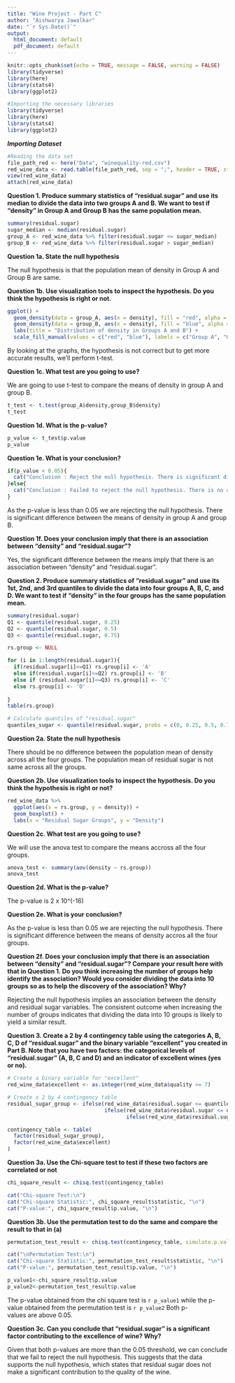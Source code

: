 ---
title: "Wine Project - Part C"
author: "Aishwarya Jawalkar"
date: "`r Sys.Date()`"
output:
  html_document: default
  pdf_document: default
---

```{r setup, include=FALSE}

knitr::opts_chunk$set(echo = TRUE, message = FALSE, warning = FALSE)
library(tidyverse)
library(here)
library(stats4)
library(ggplot2)

```

```{r}

#Importing the necessary libraries
library(tidyverse)
library(here)
library(stats4)
library(ggplot2)

```

***Importing Dataset***

```{r include=TRUE}

#Reading the data set
file_path_red <- here("Data", "winequality-red.csv")
red_wine_data <- read.table(file_path_red, sep = ";", header = TRUE, stringsAsFactors = FALSE)
view(red_wine_data)
attach(red_wine_data)

```

**Question 1. Produce summary statistics of “residual.sugar” and use its median to divide the data into two groups A and B. We want to test if “density” in Group A and Group B has the same population mean.**

```{r include=TRUE}
summary(residual.sugar)
sugar_median <- median(residual.sugar)
group_A <- red_wine_data %>% filter(residual.sugar <= sugar_median)
group_B <- red_wine_data %>% filter(residual.sugar > sugar_median)

```

**Question 1a. State the null hypothesis **

The null hypothesis is that the population mean of density in Group A and Group B are same.

**Question 1b. Use visualization tools to inspect the hypothesis. Do you think the hypothesis is right or not.**

```{r include=TRUE}
ggplot() +
  geom_density(data = group_A, aes(x = density), fill = "red", alpha = 0.5) +
  geom_density(data = group_B, aes(x = density), fill = "blue", alpha = 0.5) +
  labs(title = "Distribution of density in Groups A and B") +
  scale_fill_manual(values = c("red", "blue"), labels = c("Group A", "Group B"))

```

By looking at the graphs, the hypothesis is not correct but to get more accurate results, we'll perform t-test.

**Question 1c. What test are you going to use?**

We are going to use t-test to compare the means of density in group A and group B.

```{r include=TRUE}

t_test <- t.test(group_A$density,group_B$density)
t_test

```

**Question 1d. What is the p-value?**

```{r inlcude=TRUE}

p_value <- t_test$p.value
p_value

```

**Question 1e. What is your conclusion?**

```{r include=TRUE}

if(p_value < 0.05){
  cat("Conclusion : Reject the null hypothesis. There is significant difference between the means of density in group A and group B")
}else{
  cat("Conclusion : Failed to reject the null hypothesis. There is no difference between the means of density in group A and group B")
}

```

As the p-value is less than 0.05 we are rejecting the null hypothesis. There is significant difference between the means of density in group A and group B.

**Question 1f. Does your conclusion imply that there is an association between “density” and “residual.sugar”?**

Yes, the significant difference between the means imply that there is an association between "density" and "residual.sugar".

**Question 2. Produce summary statistics of “residual.sugar” and use its 1st, 2nd, and 3rd quantiles to divide the data into four groups A, B, C, and D. We want to test if “density” in the four groups has the same population mean.**

```{r include=TRUE}

summary(residual.sugar)
Q1 <- quantile(residual.sugar, 0.25)
Q2 <- quantile(residual.sugar, 0.5)
Q3 <- quantile(residual.sugar, 0.75)

rs.group <- NULL

for (i in 1:length(residual.sugar)){
  if(residual.sugar[i]<=Q1) rs.group[i] <- 'A'
  else if(residual.sugar[i]<=Q2) rs.group[i] <- 'B'
  else if (residual.sugar[i]<=Q3) rs.group[i] <- 'C'
  else rs.group[i] <- 'D'
  
} 
table(rs.group)

# Calculate quantiles of "residual.sugar"
quantiles_sugar <- quantile(residual.sugar, probs = c(0, 0.25, 0.5, 0.75, 1))

```

**Question 2a. State the null hypothesis**

There should be no difference between the population mean of density across all the four groups. The population mean of residual sugar is not same across all the groups.

**Question 2b. Use visualization tools to inspect the hypothesis. Do you think the hypothesis is right or not?**

```{r echo=TRUE, message=FALSE, warning=FALSE}

red_wine_data %>%
  ggplot(aes(x = rs.group, y = density)) +
  geom_boxplot() +
  labs(x = "Residual Sugar Groups", y = "Density")

```

**Question 2c. What test are you going to use?**

We will use the anova test to compare the means accross all the four groups.

```{r echo=TRUE, message=FALSE, warning=FALSE}

anova_test <- summary(aov(density ~ rs.group))
anova_test

```

**Question 2d. What is the p-value?**

The p-value is 2 x 10^(-16)

**Question 2e. What is your conclusion?**

As the p-value is less than 0.05 we are rejecting the null hypothesis. There is significant difference between the means of density accros all the four groups.

**Question 2f. Does your conclusion imply that there is an association between “density” and “residual.sugar”? Compare your result here with that in Question 1. Do you think increasing the number of groups help identify the association? Would you consider dividing the data into 10 groups so as to help the discovery of the association? Why?**

Rejecting the null hypothesis implies an association between the density and residual sugar variables. The consistent outcome when increasing the number of groups indicates that dividing the data into 10 groups is likely to yield a similar result.

**Question 3. Create a 2 by 4 contingency table using the categories A, B, C, D of “residual.sugar” and the binary variable “excellent” you created in Part B. Note that you have two factors: the categorical levels of “residual.sugar” (A, B, C and D) and an indicator of excellent wines (yes or no).**

```{r echo=TRUE, message=FALSE, warning=FALSE}

# Create a binary variable for "excellent"
red_wine_data$excellent <- as.integer(red_wine_data$quality >= 7)

# Create a 2 by 4 contingency table
residual_sugar_group <- ifelse(red_wine_data$residual.sugar <= quantiles_sugar[2], "A",
                               ifelse(red_wine_data$residual.sugar <= quantiles_sugar[3], "B",
                                      ifelse(red_wine_data$residual.sugar <= quantiles_sugar[4], "C", "D")))

contingency_table <- table(
  factor(residual_sugar_group),
  factor(red_wine_data$excellent)
)

```

**Question 3a. Use the Chi-square test to test if these two factors are correlated or not**

```{r echo=TRUE, message=FALSE, warning=FALSE}

chi_square_result <- chisq.test(contingency_table)

cat("Chi-square Test:\n")
cat("Chi-square Statistic:", chi_square_result$statistic, "\n")
cat("P-value:", chi_square_result$p.value, "\n")

```

**Question 3b. Use the permutation test to do the same and compare the result to that in (a)**

```{r echo=TRUE, message=FALSE, warning=FALSE}

permutation_test_result <- chisq.test(contingency_table, simulate.p.value = TRUE, B = 10000)

cat("\nPermutation Test:\n")
cat("Chi-square Statistic:", permutation_test_result$statistic, "\n")
cat("P-value:", permutation_test_result$p.value, "\n")

```

```{r include=FALSE}

p_value1<-chi_square_result$p.value
p_value2<-permutation_test_result$p.value

```

The p-value obtained from the chi square test is `r p_value1` while the p-value obtained from the permutation test is `r p_value2` Both p-values are above 0.05.

**Question 3c. Can you conclude that “residual.sugar” is a significant factor contributing to the excellence of wine? Why?**

Given that both p-values are more than the 0.05 threshold, we can conclude that we fail to reject the null hypothesis. This suggests that the data supports the null hypothesis, which states that residual sugar does not make a significant contribution to the quality of the wine.